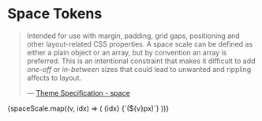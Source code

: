 
<Meta title="Foundations/Design Tokens" />

# Space Tokens

> Intended for use with margin, padding, grid gaps, positioning and other layout-related CSS properties. A space scale can be defined as either a plain object or an array, but by convention an array is preferred. This is an intentional constraint that makes it difficult to add _one-off_ or _in-between_ sizes that could lead to unwanted and rippling affects to layout.
>
> — [Theme Specification - space](https://styled-system.com/theme-specification#space)

<Preview withSource="none">
  <Story name="Space">
    <Box>
      {spaceScale.map((v, idx) => (
        <Flex key={v + idx} mb={4} alignItems="center">
          <Text variant="body" minWidth={4}>
            {idx} <Text as="span" variant="body">{`(${v}px)`}</Text>
          </Text>
          <Box bg="ui.color" height={2} style={{ width: v }} />
        </Flex>
      ))}
    </Box>
  </Story>
</Preview>
